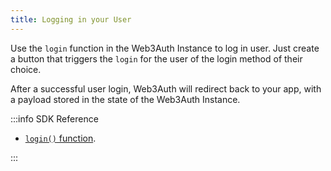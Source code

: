 ```yaml
---
title: Logging in your User
---
```


Use the `login` function in the Web3Auth Instance to log in user. Just create a button that triggers the `login` for the user of the login method of
their choice.

After a successful user login, Web3Auth will redirect back to your app, with a payload stored in the state of the Web3Auth Instance.

:::info SDK Reference

- [`login()` function](/sdk/pnp/flutter/usage#login).

:::
